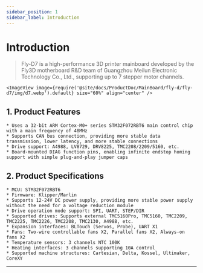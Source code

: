 ```yaml
---
sidebar_position: 1
sidebar_label: Introduction
---
```


# Introduction

> Fly-D7 is a high-performance 3D printer mainboard developed by the Fly3D motherboard R&D team of Guangzhou Meilun Electronic Technology Co., Ltd., supporting up to 7 stepper motor channels.


    <ImageView image={require('@site/docs/ProductDoc/MainBoard/fly-d/fly-d7/img/d7.webp').default} size="60%" align="center" />

## **1. Product Features**

    * Uses a 32-bit ARM Cortex-M0+ series STM32F072RBT6 main control chip with a main frequency of 48MHz
    * Supports CAN bus connection, providing more stable data transmission, lower latency, and more stable connections
    * Drive support: A4988, LV8729, DRV8225, TMC2208/2209/5160, etc.
    * Board-mounted DIAG function pins, enabling infinite endstop homing support with simple plug-and-play jumper caps

## 2. Product Specifications

    * MCU: STM32F072RBT6
    * Firmware: Klipper/Marlin
    * Supports 12-24V DC power supply, providing more stable power supply without the need for a voltage reduction module
    * Drive operation mode support: SPI, UART, STEP/DIR
    * Supported drives: Supports external TMC5160Pro, TMC5160, TMC2209, TMC2225, TMC2226, TMC2208, TMC2130, A4988, etc.
    * Expansion interfaces: BLTouch (Servos, Probe), UART X1
    * Fans: Two-wire controllable fans X2, Parallel fans X2, Always-on fans X2
    * Temperature sensors: 3 channels NTC 100K
    * Heating interfaces: 3 channels supporting 10A control
    * Supported machine structures: Cartesian, Delta, Kossel, Ultimaker, CoreXY


----
